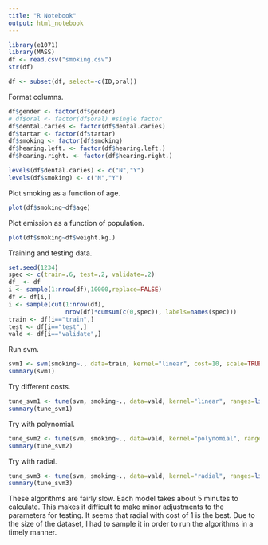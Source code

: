 ```yaml
---
title: "R Notebook"
output: html_notebook
---
```


```r
library(e1071)
library(MASS)
df <- read.csv("smoking.csv")
str(df)
```

```r
df <- subset(df, select=-c(ID,oral))
```

Format columns.

```r
df$gender <- factor(df$gender)
# df$oral <- factor(df$oral) #single factor
df$dental.caries <- factor(df$dental.caries)
df$tartar <- factor(df$tartar)
df$smoking <- factor(df$smoking)
df$hearing.left. <- factor(df$hearing.left.)
df$hearing.right. <- factor(df$hearing.right.)

levels(df$dental.caries) <- c("N","Y")
levels(df$smoking) <- c("N","Y")
```

Plot smoking as a function of age.

```r
plot(df$smoking~df$age)
```

Plot emission as a function of population.

```r
plot(df$smoking~df$weight.kg.)
```

Training and testing data.

```r
set.seed(1234)
spec <- c(train=.6, test=.2, validate=.2)
df_ <- df
i <- sample(1:nrow(df),10000,replace=FALSE)
df <- df[i,]
i <- sample(cut(1:nrow(df),
                nrow(df)*cumsum(c(0,spec)), labels=names(spec)))
train <- df[i=="train",]
test <- df[i=="test",]
vald <- df[i=="validate",]
```

Run svm.

```r
svm1 <- svm(smoking~., data=train, kernel="linear", cost=10, scale=TRUE)
summary(svm1)
```

Try different costs.

```r
tune_svm1 <- tune(svm, smoking~., data=vald, kernel="linear", ranges=list(cost=c(0.001,0.01,0.1,1,5,10,100)))
summary(tune_svm1)
```

Try with polynomial.

```r
tune_svm2 <- tune(svm, smoking~., data=vald, kernel="polynomial", ranges=list(cost=c(0.001,0.01,0.1,1,5,10,100)))
summary(tune_svm2)
```

Try with radial.

```r
tune_svm3 <- tune(svm, smoking~., data=vald, kernel="radial", ranges=list(cost=c(0.001,0.01,0.1,1,5,10,100)))
summary(tune_svm3)
```

These algorithms are fairly slow. Each model takes about 5 minutes to calculate. This makes it difficult to make minor adjustments to the parameters for testing. It seems that radial with cost of 1 is the best. Due to the size of the dataset, I had to sample it in order to run the algorithms in a timely manner.
